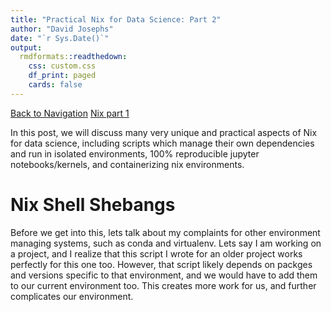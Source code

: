 ```yaml
---
title: "Practical Nix for Data Science: Part 2"
author: "David Josephs"
date: "`r Sys.Date()`"
output: 
  rmdformats::readthedown:
    css: custom.css
    df_print: paged
    cards: false
---
```

[Back to Navigation](DSblog.html)
[Nix part 1](nix.html)


In this post, we will discuss many very unique and practical aspects of Nix for data science, including scripts which manage their own dependencies and run in isolated environments, 100% reproducible jupyter notebooks/kernels, and containerizing nix environments.

# Nix Shell Shebangs

Before we get into this, lets talk about my complaints for other environment managing systems, such as conda and virtualenv. Lets say I am working on a project, and I realize that this script I wrote for an older project works perfectly for this one too.
However, that script likely depends on packges and versions specific to that environment, and we would have to add them to our current environment too. This creates more work for us, and further complicates our environment.

